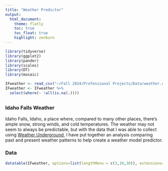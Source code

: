 ```yaml
---
title: "Weather Predictor"
output:
  html_document:
    theme: flatly
    toc: true
    toc_float: true
    highlight: zenburn
---
```


```r
library(tidyverse)
library(ggplot2)
library(pander)
library(scales)
library(DT) 
library(mosaic)

IFweather <- read_csv("~/Fall 2024/Professional Projects/Data/weather.csv")
IFweather <- IFweather %>% 
  select(where(~ !all(is.na(.))))
```

## {.tabset .tabset-pills .tabset-fade}
### Idaho Falls Weather
Idaho Falls, Idaho, a place where, compared to many other places, there's ample snow, strong winds, and cold temperatures. The weather may not seem to always be predictable, but with the data that I was able to collect using [Weather Underground](https://www.wunderground.com/history/daily/us/id/idaho-falls/KIDIDAHO6/date/2024-1-6), I have put together an analysis comparing past and present weather patterns to help create a weather model predictor. 

### Data
```r
datatable(IFweather, options=list(lengthMenu = c(3,10,30)), extensions="Responsive")
```
##
